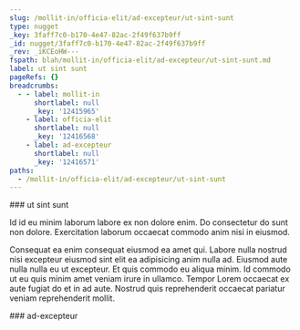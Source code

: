 ```yaml
---
slug: /mollit-in/officia-elit/ad-excepteur/ut-sint-sunt
type: nugget
_key: 3faff7c0-b170-4e47-82ac-2f49f637b9ff
_id: nugget/3faff7c0-b170-4e47-82ac-2f49f637b9ff
_rev: _iKCEoHW---
fspath: blah/mollit-in/officia-elit/ad-excepteur/ut-sint-sunt.md
label: ut sint sunt
pageRefs: {}
breadcrumbs:
  - - label: mollit-in
      shortlabel: null
      _key: '12415965'
    - label: officia-elit
      shortlabel: null
      _key: '12416568'
    - label: ad-excepteur
      shortlabel: null
      _key: '12416571'
paths:
  - /mollit-in/officia-elit/ad-excepteur/ut-sint-sunt
---
```


<NuggetArea>
<Nugget slug="/mollit-in/officia-elit/ad-excepteur/ut-sint-sunt" type="nugget" _key="3faff7c0-b170-4e47-82ac-2f49f637b9ff" _id="nugget/3faff7c0-b170-4e47-82ac-2f49f637b9ff" _rev="_iKCEoHW---" fspath="blah/mollit-in/officia-elit/ad-excepteur/ut-sint-sunt.md" label="ut sint sunt" paths="/mollit-in/officia-elit/ad-excepteur/ut-sint-sunt">
<NuggetBody>
### ut sint sunt

Id id eu minim laborum labore ex non dolore enim. Do consectetur do sunt non dolore. Exercitation laborum occaecat commodo anim nisi in eiusmod.

Consequat ea enim consequat eiusmod ea amet qui. Labore nulla nostrud nisi excepteur eiusmod sint elit ea adipisicing anim nulla ad. Eiusmod aute nulla nulla eu ut excepteur. Et quis commodo eu aliqua minim. Id commodo ut eu quis minim amet veniam irure in ullamco. Tempor Lorem occaecat ex aute fugiat do et in ad aute. Nostrud quis reprehenderit occaecat pariatur veniam reprehenderit mollit.

</NuggetBody>
<Breadcrumbs>
<Crumbs>
<Crumb _key="12415965" label="mollit-in" /><Crumb _key="12416568" label="officia-elit" /><Crumb _key="12416571" label="ad-excepteur" />
</Crumbs>
</Breadcrumbs>
</Nugget>

<NuggetsInbound>
</NuggetsInbound>
<NuggetsOutbound>
</NuggetsOutbound>
</NuggetArea>
<PassagesInbound>
<Passage direction="inbound" type="passage" _key="12416571" _id="passage/12416571" _rev="_iKCEoHO---" label="ad-excepteur" passage="ad-excepteur" fspath="blah/mollit-in/officia-elit/ad-excepteur" paths="/mollit-in/officia-elit/ad-excepteur" slug="/mollit-in/officia-elit/ad-excepteur">
<NuggetBody>
### ad-excepteur

</NuggetBody>
<Breadcrumbs>
<Crumbs>
<Crumb _key="12415965" label="mollit-in" /><Crumb _key="12416568" label="officia-elit" />
</Crumbs>
</Breadcrumbs>
</Passage>

</PassagesInbound>
<PassagesOutbound>
</PassagesOutbound>